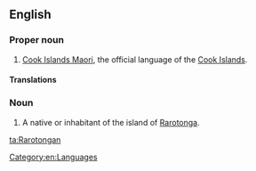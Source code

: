 ==English==

===Proper noun===
{{en-proper noun}}

# [[Cook Islands Maori]], the official language of the [[Cook Islands]].

====Translations====
{{trans-see|Cook Islands Maori}}

===Noun===
{{en-noun}}

# A native or inhabitant of the island of [[Rarotonga]].

[[Category:en:Languages]]

[[ta:Rarotongan]]